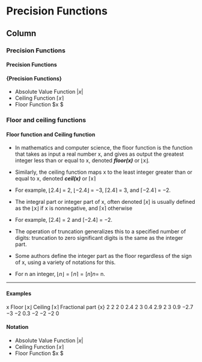 Precision Functions {data-navmenu="Functions"}
=====================================
  
Column {.tabset}
-------------------------------------------------
  
### Precision Functions
<h4>Precision Functions</h4>


#### {Precision Functions}


* Absolute Value Function $| x |$
* Ceiling Function $\lceil x \rceil$
* Floor Function  $\lfloor x \rfloor $

### Floor and ceiling functions

#### Floor function and Ceiling function

* In mathematics and computer science, the floor function is the function that takes as input a real number x, and gives as output the greatest integer less than or equal to x, denoted ***floor(x)*** or ⌊x⌋.

* Similarly, the ceiling function maps x to the least integer greater than or equal to x, denoted ***ceil(x)*** or ⌈x⌉

* For example, ⌊2.4⌋ = 2, ⌊−2.4⌋ = −3, ⌈2.4⌉ = 3, and ⌈−2.4⌉ = −2.

* The integral part or integer part of x, often denoted $[x]$ is usually defined as the ⌊x⌋ if x is nonnegative, and ⌈x⌉ otherwise

*  For example, [2.4] = 2 and [−2.4] = −2. 

* The operation of truncation generalizes this to a specified number of digits: truncation to zero significant digits is the same as the integer part.

* Some authors define the integer part as the floor regardless of the sign of x, using a variety of notations for this.

* For n an integer, $⌊n⌋ = ⌈n⌉ = [n] n =$ n.

---------------------------------------------------------

#### Examples
x	Floor ⌊x⌋	Ceiling ⌈x⌉	Fractional part {x}
2	2	2	0
2.4	2	3	0.4
2.9	2	3	0.9
−2.7	−3	−2	0.3
−2	−2	−2	0


#### Notation 

*  Absolute Value Function $| x |$
*  Ceiling Function $\lceil x \rceil$
*  Floor Function  $\lfloor x \rfloor $
